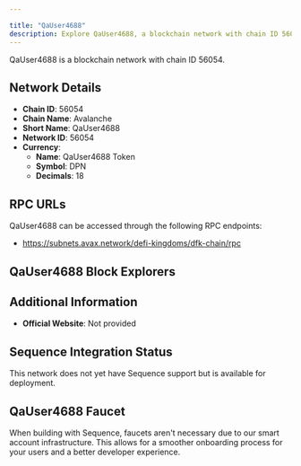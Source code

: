 ```yaml
---

title: "QaUser4688"
description: Explore QaUser4688, a blockchain network with chain ID 56054. Learn about its native currency, QaUser4688 Token, and how to interact with the network.
---
```




QaUser4688 is a blockchain network with chain ID 56054.

## Network Details

- **Chain ID**: 56054
- **Chain Name**: Avalanche
- **Short Name**: QaUser4688
- **Network ID**: 56054
- **Currency**: 
  - **Name**: QaUser4688 Token
  - **Symbol**: DPN
  - **Decimals**: 18

## RPC URLs

QaUser4688 can be accessed through the following RPC endpoints:

- https://subnets.avax.network/defi-kingdoms/dfk-chain/rpc

## QaUser4688 Block Explorers



## Additional Information

- **Official Website**: Not provided

## Sequence Integration Status

This network does not yet have Sequence support but is available for deployment.

## QaUser4688 Faucet

When building with Sequence, faucets aren't necessary due to our smart account infrastructure. This allows for a smoother onboarding process for your users and a better developer experience.
